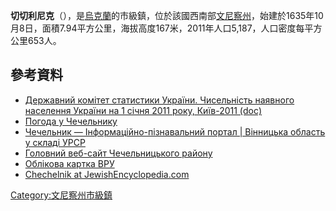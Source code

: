 {{No footnotes|time=2015-09-16T12:59:37+00:00}}
{{coord|48|12|59|N|29|20|54|E|scale:30000|display=title}}

'''切切利尼克'''（{{lang-uk|Чечельник}}），是[[烏克蘭|烏克蘭]]的市級鎮，位於該國西南部[[文尼察州|文尼察州]]，始建於1635年10月8日，面積7.94平方公里，海拔高度167米，2011年人口5,187，人口密度每平方公里653人。

==參考資料==
*[https://web.archive.org/web/20121010205321/http://stat6.stat.lviv.ua/PXWEB2007/ukr/publ/2011/chnas.zip Державний комітет статистики України. Чисельність наявного населення України на 1 січня 2011 року, Київ-2011 (doc)]
* [http://www.gismeteo.ua/ua/weather-chechelnik-12410/ Погода у Чечельнику] {{Wayback|url=http://www.gismeteo.ua/ua/weather-chechelnik-12410/ |date=20141104212251 }}
* [http://imsu-vinnycja.com/mista-i-sela-vinnyckoi-oblasti/chechelnyckyj-rajon/chechelnyk.html Чечельник — Інформаційно-пізнавальний портал | Вінницька область у складі УРСР] {{Wayback|url=http://imsu-vinnycja.com/mista-i-sela-vinnyckoi-oblasti/chechelnyckyj-rajon/chechelnyk.html |date=20200219061231 }}
* [http://www.chechelnik.com Головний веб-сайт Чечельницького району]{{Wayback|url=http://www.chechelnik.com/ |date=20180807145808 }}
* [http://gska2.rada.gov.ua/pls/z7502/A005?rdat1=22.06.2008&rf7571=3363 Облікова картка ВРУ]{{dead link|date=2017年11月 |bot=InternetArchiveBot |fix-attempted=yes }}
* [http://www.jewishencyclopedia.com/view.jsp?artid=404&letter=C Chechelnik at JewishEncyclopedia.com] {{Wayback|url=http://www.jewishencyclopedia.com/view.jsp?artid=404&letter=C |date=20100215002237 }} {{ref-en}}

{{DEFAULTSORT:Чечельник}}
[[Category:文尼察州市級鎮|Category:文尼察州市級鎮]]


{{Vinnytsia-geo-stub}}